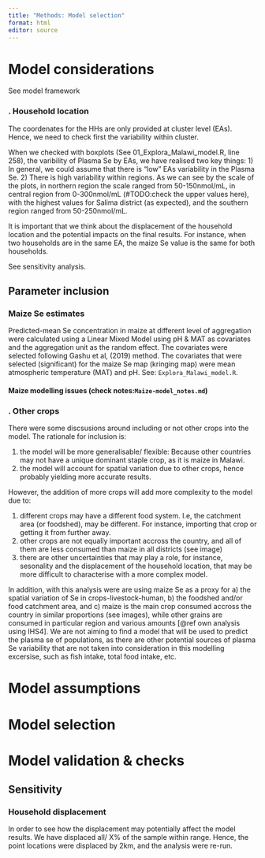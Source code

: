 ```yaml
---
title: "Methods: Model selection"
format: html
editor: source
---
```



# Model considerations

See model framework

### . Household location

The coordenates for the HHs are only provided at cluster level (EAs). Hence, we need to check first the variability within cluster. 

When we checked with boxplots (See 01_Explora_Malawi_model.R, line 258), the varibility of Plasma Se by EAs, we have realised two key things:
1) In general, we could assume that there is "low" EAs variability in the Plasma Se.
2) There is high variability within regions. As we can see by the scale of the plots, in northern region the scale ranged from 50-150nmol/mL, in central region from 0-300nmol/mL (#TODO:check the upper values here), with the highest values for Salima district (as expected), and the southern region ranged from 50-250nmol/mL.


It is important that we think about the displacement of the household location and the potential impacts on the final results. For instance, when two households are in the same EA, the maize Se value is the same for both households. 

See sensitivity analysis. 

## Parameter inclusion

### Maize Se estimates

Predicted-mean Se concentration in maize at different level of aggregation were calculated using a Linear Mixed Model using pH & MAT as covariates and the aggregation unit as the random effect. The covariates were selected following Gashu et al, (2019) method. The covariates that were selected (significant) for the maize Se map (kringing map) were mean atmospheric temperature (MAT) and pH. See: `Explora_Malawi_model.R`.

#### Maize modelling issues (check notes:`Maize-model_notes.md`)
 



### . Other crops 

There were some discsusions around including or not other crops into the model. The rationale for inclusion is: 

1) the model will be more generalisable/ flexible: Because other countries may not have a unique dominant staple crop, as it is maize in Malawi. 
2) the model will account for spatial variation due to other crops, hence probably yielding more accurate results. 

However, the addition of more crops will add more complexity to the model due to:
 
 1) different crops may have a different food system. I.e, the catchment area (or foodshed), may be different. For instance, importing that crop or getting it from further away. 
 2) other crops are not equally important accross the country, and all of them are less consumed than maize in all districts (see image)
 3) there are other uncertainties that may play a role, for instance, sesonality and the displacement of the household location, that may be more difficult to characterise with a more complex model.

 In addition, with this analysis were are using maize Se as a proxy for a) the spatial variation of Se in crops-livestock-human, b) the foodshed and/or food catchment area, and c) maize is the main crop consumed accross the country in similar proportions (see images), while other grains are consumed in particular region and various amounts [@ref own analysis using IHS4]. We are not aiming to find a model that will be used to predict the plasma se of populations, as there are other potential sources of plasma Se variability that are not taken into consideration in this modelling excersise, such as fish intake, total food intake, etc. 


# Model assumptions


# Model selection


# Model validation & checks


## Sensitivity

### Household displacement

In order to see how the displacement may potentially affect the model results. We have displaced all/ X% of the sample within range. Hence, the point locations were displaced by 2km, and the analysis were re-run. 